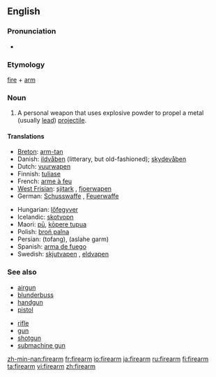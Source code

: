 ==English==

===Pronunciation===
* {{audio|en-us-firearm.ogg|Audio (US)}}

===Etymology===
[[fire]] + [[arm]]

===Noun===
{{wikipedia}}
{{en-noun}}

# A personal weapon that uses explosive powder to propel a metal (usually [[lead]]) [[projectile]].

====Translations====
{{top}}
* [[Breton]]: [[arm-tan]] {{m}}
* Danish: [[ildvåben]] {{n}} (litterary, but old-fashioned); [[skydevåben]] {{n}}
* Dutch: [[vuurwapen]] {{n}}
* Finnish: [[tuliase]]
* French: [[arme à feu]] {{f}}
* [[West Frisian]]: [[sjitark]] {{n}}, [[fjoerwapen]] {{n}}
* German: [[Schusswaffe]] {{f}}, [[Feuerwaffe]] {{f}}
{{mid}}
* Hungarian: [[lőfegyver]]
* Icelandic: [[skotvopn]] {{n}}
* Maori: [[pū]], [[kōpere tupua]]
* Polish: [[broń palna]] {{f}}
* Persian: {{fa-Arab|[[تفنگ]]}} (tofang), {{fa-Arab|[[اسلحه گرم]]}} (aslahe garm)
* Spanish: [[arma de fuego]] {{f}}
* Swedish: [[skjutvapen]] {{n}}, [[eldvapen]] {{n}}
{{bottom}}

===See also===
{{top}}
* [[airgun]]
* [[blunderbuss]]
* [[handgun]]
* [[pistol]]
{{mid}}
* [[rifle]]
* [[gun]]
* [[shotgun]]
* [[submachine gun]]
{{bottom}}

[[zh-min-nan:firearm]]
[[fr:firearm]]
[[io:firearm]]
[[ja:firearm]]
[[ru:firearm]]
[[fi:firearm]]
[[ta:firearm]]
[[vi:firearm]]
[[zh:firearm]]